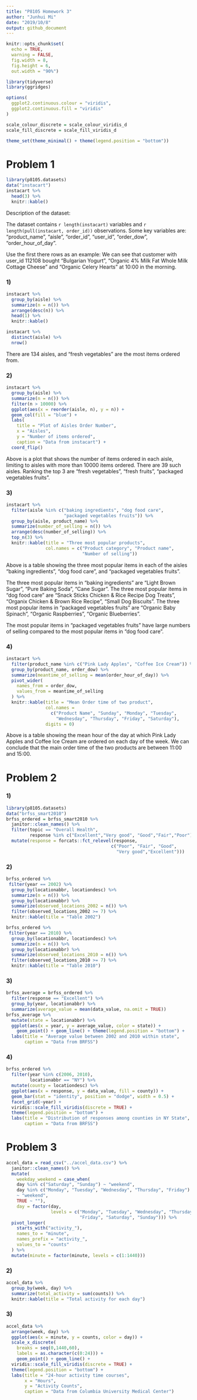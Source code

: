 ```yaml
---
title: "P8105 Homework 3"
author: "Junhui Mi"
date: "2019/10/8"
output: github_document
---
```


```r
knitr::opts_chunk$set(
  echo = TRUE,
  warning = FALSE,
  fig.width = 8,
  fig.height = 6,
  out.width = "90%")

library(tidyverse)
library(ggridges)

options(
  ggplot2.continuous.colour = "viridis",
  ggplot2.continuous.fill = "viridis"
)

scale_colour_discrete = scale_colour_viridis_d
scale_fill_discrete = scale_fill_viridis_d

theme_set(theme_minimal() + theme(legend.position = "bottom"))
```

# Problem 1
```r
library(p8105.datasets)
data("instacart")
instacart %>%
  head(3) %>%
  knitr::kable()
```

Description of the dataset:

The dataset contains `r length(instacart)` variables and `r length(pull(instacart, order_id))` observations. Some key variables are: "product_name", "aisle", "order_id", "user_id", "order_dow", "order_hour_of_day".

Use the first there rows as an example: We can see that customer with user_id 112108 bought "Bulgarian Yogurt", "Organic 4% Milk Fat Whole Milk Cottage Cheese" and "Organic Celery Hearts" at 10:00 in the morning.


### 1)
```r
instacart %>%
  group_by(aisle) %>%
  summarize(n = n()) %>%
  arrange(desc(n)) %>%
  head(1) %>%
  knitr::kable()

instacart %>%
  distinct(aisle) %>%
  nrow()
```

There are 134 aisles, and "fresh vegetables" are the most items ordered from.

### 2)
```r
instacart %>%
  group_by(aisle) %>%
  summarize(n = n()) %>%
  filter(n > 10000) %>%
  ggplot(aes(x = reorder(aisle, n), y = n)) + 
  geom_col(fill = "blue") + 
  labs(
    title = "Plot of Aisles Order Number",
    x = "Aisles",
    y = "Number of items ordered",
    caption = "Data from instacart") +
  coord_flip()
```

Above is a plot that shows the number of items ordered in each aisle, limiting to aisles with more than 10000 items ordered. There are 39 such aisles. Ranking the top 3 are "fresh vegetables", "fresh fruits", "packaged vegetables fruits".

### 3)
```r
instacart %>%
  filter(aisle %in% c("baking ingredients", "dog food care", 
                      "packaged vegetables fruits")) %>%
  group_by(aisle, product_name) %>%
  summarize(number_of_selling = n()) %>%
  arrange(desc(number_of_selling)) %>%
  top_n(3) %>%
  knitr::kable(title = "Three most popular products",
               col.names = c("Product category", "Product name",
                             "Number of selling"))
```

Above is a table showing the three most popular items in each of the aisles “baking ingredients”, “dog food care”, and “packaged vegetables fruits”.

The three most popular items in “baking ingredients” are "Light Brown Sugar", "Pure Baking Soda", "Cane Sugar". The three most popular items in “dog food care” are "Snack Sticks Chicken & Rice Recipe Dog Treats", "Organix Chicken & Brown Rice Recipe", "Small Dog Biscuits". The three most popular items in “packaged vegetables fruits” are "Organic Baby Spinach", "Organic Raspberries", "Organic Blueberries".

The most popular items in “packaged vegetables fruits” have large numbers of selling compared to the most popular items in “dog food care”.

### 4)
```r
instacart %>%
  filter(product_name %in% c("Pink Lady Apples", "Coffee Ice Cream")) %>%
  group_by(product_name, order_dow) %>%
  summarize(meantime_of_selling = mean(order_hour_of_day)) %>%
  pivot_wider(
    names_from = order_dow,
    values_from = meantime_of_selling
  ) %>%
  knitr::kable(title = "Mean Order time of two product", 
               col.names =
                 c("Product Name", "Sunday", "Monday", "Tuesday",
                   "Wednesday", "Thursday", "Friday", "Saturday"),
               digits = 0)
```

Above is a table showing the mean hour of the day at which Pink Lady Apples and Coffee Ice Cream are ordered on each day of the week. We can conclude that the main order time of the two products are between 11:00 and 15:00.

# Problem 2

### 1)
```r
library(p8105.datasets)
data("brfss_smart2010")
brfss_ordered = brfss_smart2010 %>%
  janitor::clean_names() %>%
  filter(topic == "Overall Health",
         response %in% c("Excellent","Very good", "Good","Fair","Poor")) %>%
  mutate(response = forcats::fct_relevel(response, 
                                        c("Poor", "Fair", "Good", 
                                          "Very good","Excellent")))
```


### 2)
```r
brfss_ordered %>%
 filter(year == 2002) %>%
  group_by(locationabbr, locationdesc) %>%
  summarize(n = n()) %>%
  group_by(locationabbr) %>%
  summarize(observed_locations_2002 = n()) %>%
  filter(observed_locations_2002 >= 7) %>%
  knitr::kable(title = "Table 2002")

brfss_ordered %>%
 filter(year == 2010) %>%
  group_by(locationabbr, locationdesc) %>%
  summarize(n = n()) %>%
  group_by(locationabbr) %>%
  summarize(observed_locations_2010 = n()) %>%
  filter(observed_locations_2010 >= 7) %>%
  knitr::kable(title = "Table 2010")
```


### 3)
```r
brfss_average = brfss_ordered %>%
  filter(response == "Excellent") %>%
  group_by(year, locationabbr) %>%
  summarize(average_value = mean(data_value, na.omit = TRUE))
brfss_average %>%
  mutate(state = locationabbr) %>%
  ggplot(aes(x = year, y = average_value, color = state)) + 
    geom_point() + geom_line() + theme(legend.position = "bottom") +
  labs(title = "Average value between 2002 and 2010 within state",
       caption = "Data from BRFSS")
```


### 4)
```r
brfss_ordered %>%
  filter(year %in% c(2006, 2010),
         locationabbr == "NY") %>%
  mutate(county = locationdesc) %>%
  ggplot(aes(x = response, y = data_value, fill = county)) +
  geom_bar(stat = "identity", position = "dodge", width = 0.5) +
  facet_grid(~year) + 
  viridis::scale_fill_viridis(discrete = TRUE) +
  theme(legend.position = "bottom") +
  labs(title = "Distribution of responses among counties in NY State",
       caption = "Data from BRFSS")
```

# Problem 3

```r
accel_data = read_csv("../accel_data.csv") %>%
  janitor::clean_names() %>%
  mutate(
    weekday_weekend = case_when(
    day %in% c("Saturday", "Sunday") ~ "weekend",
    day %in% c("Monday", "Tuesday", "Wednesday", "Thursday", "Friday")
    ~ "weekend",
    TRUE ~ ""),
    day = factor(day, 
                 levels = c("Monday", "Tuesday", "Wednesday", "Thursday",
                            "Friday", "Saturday", "Sunday"))) %>%
  pivot_longer(
    starts_with("activity_"),
    names_to = "minute", 
    names_prefix = "activity_",
    values_to = "counts"
  ) %>%
  mutate(minute = factor(minute, levels = c(1:1440)))
```


### 2)
```r
accel_data %>%
  group_by(week, day) %>%
  summarize(total_activity = sum(counts)) %>%
  knitr::kable(title = "Total activity for each day")
```


### 3)
```r
accel_data %>%
  arrange(week, day) %>%
  ggplot(aes(x = minute, y = counts, color = day)) +
  scale_x_discrete(
    breaks = seq(0,1440,60), 
    labels = as.character(c(0:24))) +
    geom_point() + geom_line() + 
  viridis::scale_fill_viridis(discrete = TRUE) +
  theme(legend.position = "bottom") +
  labs(title = "24-hour activity time courses",
       x = "Hours",
       y = "Activity Counts",
       caption = "Data from Columbia University Medical Center")
```
